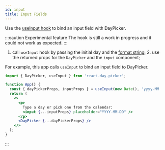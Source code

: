 ```yaml
---
id: input
title: Input Fields
---
```


Use the [useInput hook](/api/functions/useinput) to bind an input field with
DayPicker.

:::caution Experimental feature
The hook is still a work in progress and it could not work as expected.
:::

1. call `useInput` hook by passing the initial day and the [format
   string](https://date-fns.org/v2.17.0/docs/format); 2. use the returned props for
   the `DayPicker` and the `input` component;

For example, this app calls `useInput` to bind an input field to DayPicker.

```jsx showOutput
import { DayPicker, useInput } from 'react-day-picker';

function App() {
  const { dayPickerProps, inputProps } = useInput(new Date(), 'yyyy-MM-dd');
  return (
    <>
      <p>
        Type a day or pick one from the calendar:
        <input {...inputProps} placeholder="YYYY-MM-DD" />
      </p>
      <DayPicker {...dayPickerProps} />
    </>
  );
}
```

:::
